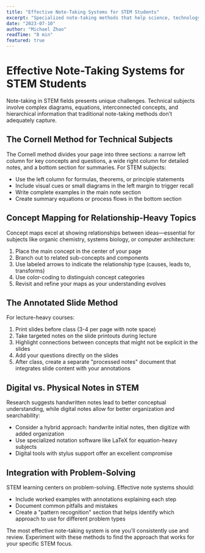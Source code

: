 ```yaml
---
title: "Effective Note-Taking Systems for STEM Students"
excerpt: "Specialized note-taking methods that help science, technology, engineering, and mathematics students master complex technical concepts."
date: "2023-07-10"
author: "Michael Zhao"
readTime: "8 min"
featured: true
---
```


# Effective Note-Taking Systems for STEM Students

Note-taking in STEM fields presents unique challenges. Technical subjects involve complex diagrams, equations, interconnected concepts, and hierarchical information that traditional note-taking methods don't adequately capture.

## The Cornell Method for Technical Subjects

The Cornell method divides your page into three sections: a narrow left column for key concepts and questions, a wide right column for detailed notes, and a bottom section for summaries. For STEM subjects:

- Use the left column for formulas, theorems, or principle statements
- Include visual cues or small diagrams in the left margin to trigger recall
- Write complete examples in the main note section
- Create summary equations or process flows in the bottom section

## Concept Mapping for Relationship-Heavy Topics

Concept maps excel at showing relationships between ideas—essential for subjects like organic chemistry, systems biology, or computer architecture:

1. Place the main concept in the center of your page
2. Branch out to related sub-concepts and components
3. Use labeled arrows to indicate the relationship type (causes, leads to, transforms)
4. Use color-coding to distinguish concept categories
5. Revisit and refine your maps as your understanding evolves

## The Annotated Slide Method

For lecture-heavy courses:

1. Print slides before class (3-4 per page with note space)
2. Take targeted notes on the slide printouts during lecture
3. Highlight connections between concepts that might not be explicit in the slides
4. Add your questions directly on the slides
5. After class, create a separate "processed notes" document that integrates slide content with your annotations

## Digital vs. Physical Notes in STEM

Research suggests handwritten notes lead to better conceptual understanding, while digital notes allow for better organization and searchability:

- Consider a hybrid approach: handwrite initial notes, then digitize with added organization
- Use specialized notation software like LaTeX for equation-heavy subjects
- Digital tools with stylus support offer an excellent compromise

## Integration with Problem-Solving

STEM learning centers on problem-solving. Effective note systems should:

- Include worked examples with annotations explaining each step
- Document common pitfalls and mistakes
- Create a "pattern recognition" section that helps identify which approach to use for different problem types

The most effective note-taking system is one you'll consistently use and review. Experiment with these methods to find the approach that works for your specific STEM focus. 